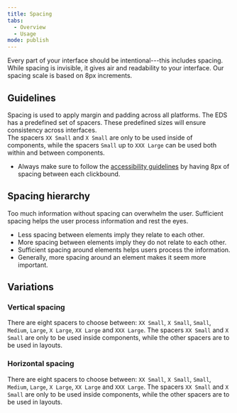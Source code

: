 ```yaml
---
title: Spacing
tabs:
  - Overview
  - Usage
mode: publish
---
```


Every part of your interface should be intentional---this includes spacing. While spacing is invisible, it gives air and readability to your interface. Our spacing scale is based on 8px increments.

<!--One to two sentences as an introduction to the component-->

## Guidelines

<!--List how to use it, sizes, widths, grid interactions, color allowances -->

Spacing is used to apply margin and padding across all platforms.
The EDS has a predefined set of spacers. These predefined sizes will ensure consistency across interfaces.  
The spacers `XX Small` and `X Small` are only to be used inside of components, while the spacers `Small` up to `XXX Large` can be used both within and between components.

- Always make sure to follow the [accessibility guidelines](https://eds.equinor.com/guidelines/accessibility/ 'EDS accessibility guidelines') by having 8px of spacing between each clickbound.

## Spacing hierarchy

Too much information without spacing can overwhelm the user. Sufficient spacing helps the user process information and rest the eyes.

- Less spacing between elements imply they relate to each other.
- More spacing between elements imply they do not relate to each other.
- Sufficient spacing around elements helps users process the information.
- Generally, more spacing around an element makes it seem more important.

## Variations

<!--One ### heading per frame in Figma, explaining each component in that frame. One 'content' section per variation if needed -->

### Vertical spacing

There are eight spacers to choose between: `XX Small`, `X Small`, `Small`, `Medium`, `Large`, `X Large`, `XX Large` and `XXX Large`. The spacers `XX Small` and `X Small` are only to be used inside components, while the other spacers are to be used in layouts.

<FigmaImage url="https://www.figma.com/file/0TbIXrrObWj80Cf7KucKYFL0/Design-Tokens?node-id=239%3A0" />

### Horizontal spacing

There are eight spacers to choose between: `XX Small`, `X Small`, `Small`, `Medium`, `Large`, `X Large`, `XX Large` and `XXX Large`. The spacers `XX Small` and `X Small` are only to be used inside components, while the other spacers are to be used in layouts.

<FigmaImage url="https://www.figma.com/file/0TbIXrrObWj80Cf7KucKYFL0/Design-Tokens?node-id=239%3A1" />
